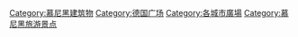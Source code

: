 {{Commonscat|Squares in Munich}}

[[Category:慕尼黑建筑物|Category:慕尼黑建筑物]]
[[Category:德国广场|Category:德国广场]]
[[Category:各城市廣場|Category:各城市廣場]]
[[Category:慕尼黑旅游景点|Category:慕尼黑旅游景点]]